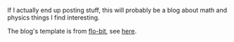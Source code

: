 If I actually end up posting stuff, this will probably be a blog about math and physics things I find interesting.

The blog's template is from [flo-bit](https://bsky.app/profile/flo-bit.dev), see [here](https://flo-bit.dev/blog-template/).
